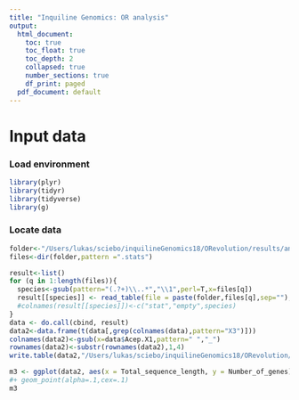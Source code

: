 ```yaml
---
title: "Inquiline Genomics: OR analysis"
output:
  html_document:
    toc: true
    toc_float: true
    toc_depth: 2
    collapsed: true
    number_sections: true
    df_print: paged
  pdf_document: default
---
```

<STYLE TYPE="text/css">
<!--
  td{
    font-family: Arial; 
    font-size: 8pt;
    padding:0px;
    cellpadding="0";
    cellspacing="0"
  }
  th {
    font-family: Arial; 
    font-size: 8pt;
    height: 20px;
    font-weight: bold;
    text-align: right;
    background-color: #ccccff;
  }
  table { 
    border-spacing: 0px;
    border-collapse: collapse;
  }
--->
</STYLE>

# Input data 
### Load environment
```r
library(plyr)
library(tidyr)
library(tidyverse)
library(g)
```

### Locate data
```r
folder<-"/Users/lukas/sciebo/inquilineGenomics18/ORevolution/results/annotations/"
files<-dir(folder,pattern =".stats")
```

```r
result<-list()
for (q in 1:length(files)){
  species<-gsub(pattern="(.?+)\\..*","\\1",perl=T,x=files[q])
  result[[species]] <- read_table(file = paste(folder,files[q],sep=""),skip=2,F)
  #colnames(result[[species]])<-c("stat","empty",species)
}
data <- do.call(cbind, result)
data2<-data.frame(t(data[,grep(colnames(data),pattern="X3")]))
colnames(data2)<-gsub(x=data$Acep.X1,pattern=" ","_")
rownames(data2)<-substr(rownames(data2),1,4)
write.table(data2,"/Users/lukas/sciebo/inquilineGenomics18/ORevolution/results/annotations/AllAttines.OR.stats.tsv",sep="\t",quote = F)
```
```r

m3 <- ggplot(data2, aes(x = Total_sequence_length, y = Number_of_genes))
#+ geom_point(alpha=.1,cex=.1) 
m3
```

